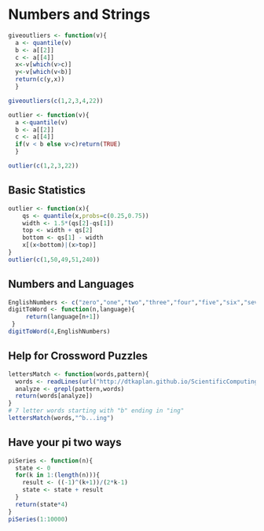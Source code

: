 Numbers and Strings
================

```r
giveoutliers <- function(v){
  a <- quantile(v)
  b <- a[[2]]
  c <- a[[4]]
  x<-v[which(v>c)]
  y<-v[which(v<b)]
  return(c(y,x))
  }

giveoutliers(c(1,2,3,4,22))
```

```r
outlier <- function(v){
  a <-quantile(v)
  b <- a[[2]]
  c <- a[[4]]
  if(v < b else v>c)return(TRUE)
  }

outlier(c(1,2,3,22))
```  
  
## Basic Statistics
```r
outlier <- function(x){
    qs <- quantile(x,probs=c(0.25,0.75))
    width <- 1.5*(qs[2]-qs[1])
    top <- width + qs[2]
    bottom <- qs[1] - width
    x[(x<bottom)|(x>top)]
}
outlier(c(1,50,49,51,240))
```
## Numbers and Languages
```r
EnglishNumbers <- c("zero","one","two","three","four","five","six","seven","eight","nine")
digitToWord <- function(n,language){
     return(language[n+1])
 }
digitToWord(4,EnglishNumbers)
`````````````
## Help for Crossword Puzzles
```r
lettersMatch <- function(words,pattern){
  words <- readLines(url("http://dtkaplan.github.io/ScientificComputing/Syllabus/Daily/Day-07/word_list_moby_crossword-flat/word_list_moby_crossword.flat.txt"))
  analyze <- grepl(pattern,words)
  return(words[analyze])
}
# 7 letter words starting with "b" ending in "ing"
lettersMatch(words,"^b...ing")
```
## Have your pi two ways
```r
piSeries <- function(n){
  state <- 0
  for(k in 1:(length(n))){
    result <- ((-1)^(k+1))/(2*k-1)
    state <- state + result
  }
  return(state*4)
}
piSeries(1:10000)
```



